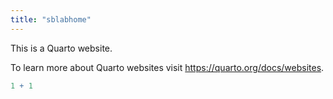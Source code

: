 ```yaml
---
title: "sblabhome"
---
```


This is a Quarto website.

To learn more about Quarto websites visit <https://quarto.org/docs/websites>.

```r
1 + 1
```
